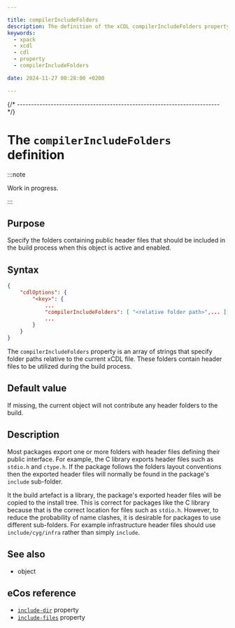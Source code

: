 ```yaml
---

title: compilerIncludeFolders
description: The definition of the xCDL compilerIncludeFolders property
keywords:
  - xpack
  - xcdl
  - cdl
  - property
  - compilerIncludeFolders

date: 2024-11-27 00:28:00 +0200

---
```



{/* ------------------------------------------------------------------------ */}

# The `compilerIncludeFolders` definition

:::note

Work in progress.

:::

## Purpose

Specify the folders containing public header files that should be included in the build process when this object is active and enabled.

## Syntax

```json {5}
{
    "cdlOptions": {
        "<key>": {
            ...
            "compilerIncludeFolders": [ "<relative folder path>",... ],
            ...
        }
    }
}
```

The `compilerIncludeFolders` property is an array of strings that specify folder paths relative to the current xCDL file. These folders contain header files to be utilized during the build process.

## Default value

If missing, the current object will not contribute any header folders to the build.

## Description

Most packages export one or more folders with header files defining their public interface. For example, the C library exports header files such as `stdio.h` and `ctype.h`. If the package follows the folders layout conventions then the exported header files will normally be found in the package's `include` sub-folder.

It the build artefact is a library, the package's exported header files will be copied to the install tree. This is correct for packages like the C library because that is the correct location for files such as `stdio.h`. However, to reduce the probability of name clashes, it is desirable for packages to use different sub-folders. For example infrastructure header files should use `include/cyg/infra` rather than simply `include`.

## See also

- <MetadataObjectLink name="cdlPackage" /> object

## eCos reference

- [`include-dir`](https://ecos.sourceware.org/docs-latest/cdl-guide/ref.include-dir.html) property
- [`include-files`](https://ecos.sourceware.org/docs-latest/cdl-guide/ref.include-files.html) property
